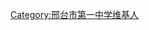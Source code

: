 {{Userbox
  |id=[[File:邢台一中综合楼.jpg|70px]]
  |id-c=#ffffff
  |info=这个用户是<div class="org">'''[[邢台市第一中学|<span class="org" style="color: #F47759">邢台一中</span>]]'''</div>的校友、学生或老师。
  |info-c=#FFFFFF
  |info-s=10
  |border-c=#FFFFF
}} 
[[Category:邢台市第一中学维基人]]